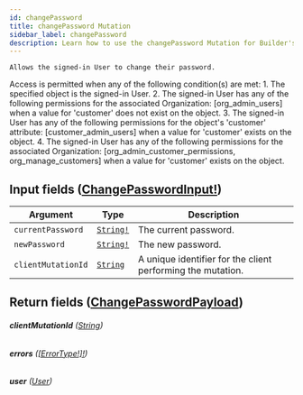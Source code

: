 ```yaml
---
id: changePassword
title: changePassword Mutation
sidebar_label: changePassword
description: Learn how to use the changePassword Mutation for Builder's API.
---
```


    Allows the signed-in User to change their password.

Access is permitted when any of the following condition(s) are met: 1. The specified object is the signed-in User. 2. The signed-in User has any of the following permissions for the associated Organization: [org_admin_users] when a value for 'customer' does not exist on the object. 3. The signed-in User has any of the following permissions for the object's 'customer' attribute: [customer_admin_users] when a value for 'customer' exists on the object. 4. The signed-in User has any of the following permissions for the associated Organization: [org_admin_customer_permissions, org_manage_customers] when a value for 'customer' exists on the object.

## Input fields ([ChangePasswordInput!](/composer/builder/api/schema/input_object/ChangePasswordInput.mdx))

| Argument           | Type                                      | Description                                                 |
| ------------------ | ----------------------------------------- | ----------------------------------------------------------- |
| `currentPassword`  | [`String!`](/composer/builder/api/schema/scalar/String.mdx) | The current password.                                       |
| `newPassword`      | [`String!`](/composer/builder/api/schema/scalar/String.mdx) | The new password.                                           |
| `clientMutationId` | [`String`](/composer/builder/api/schema/scalar/String.mdx)  | A unique identifier for the client performing the mutation. |

## Return fields ([ChangePasswordPayload](/composer/builder/api/schema/object/ChangePasswordPayload.mdx))

###### <b>clientMutationId</b> ([String](/composer/builder/api/schema/scalar/String.mdx))

###### <b>errors</b> ([[ErrorType!]!](/composer/builder/api/schema/object/ErrorType.mdx))

###### <b>user</b> ([User](/composer/builder/api/schema/object/User.mdx))
